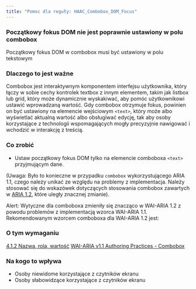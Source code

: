 ```yaml
---
title: "Pomoc dla reguły: HAAC_Combobox_DOM_Focus"
---
```


<div className="toolHelp">
<Row>
<Column colLg={16} colMd={8} colSm={4} className="toolHead">

### Początkowy fokus DOM nie jest poprawnie ustawiony w polu combobox

<div id="locLevel"></div>

Początkowy fokus DOM w combobox musi być ustawiony w polu tekstowym

</Column>
</Row>
<Row>
<Column colLg={11} colMd={5} colSm={4} className="toolMain">

### Dlaczego to jest ważne

Combobox jest interaktywnym komponentem interfejsu użytkownika, który łączy w sobie cechy kontrolek textbox z innym elementem, takim jak listbox lub grid, który może dynamicznie wyskakiwać, aby pomóc użytkownikowi ustawić wprowadzaną wartość. Gdy combobox otrzymuje fokus, powinien on być ustawiony na elemencie wejściowym `<text>`, który może albo wyświetlać aktualną wartość albo obsługiwać edycję, tak aby osoby korzystające z technologii wspomagających mogły precyzyjnie nawigować i wchodzić w interakcję z treścią.

<div id="locSnippet"></div>

### Co zrobić

* Ustaw początkowy fokus DOM tylko na elemencie comboboxa `<text>` przyjmującym dane. 

(Uwaga: Było to konieczne w przypadku `combobox` wykorzystującego ARIA 1.1, czego należy unikać ze względu na problemy z implementacja. Należy stosować się do wskazówek dotyczących stosowania combobox zawartych w [ARIA 1.2](https://www.w3.org/TR/wai-aria-1.2/#combobox), które uległy znacznej zmianie).

Alert: Wytyczne dla comboboxa zmieniły się znacząco w WAI-ARIA 1.2 z powodu problemów z implementacją wzorca WAI-ARIA 1.1. Rekomendowanym wzorcem comboboxa dla WAI-ARIA 1.2 jest:

</Column>
<Column colLg={5} colMd={3} colSm={4} className="toolLeft">

### O tym wymaganiu

[4.1.2 Nazwa, rola, wartość](http://www.ibm.com/able/guidelines/ci162/name_role_value.html)
[WAI-ARIA v1.1 Authoring Practices - Combobox](https://www.w3.org/TR/wai-aria-practices-1.1/#combobox)

### Na kogo to wpływa

* Osoby niewidome korzystające z czytników ekranu
* Osoby słabowidzące korzystające z czytników ekranu

</Column>
</Row>
</div>

